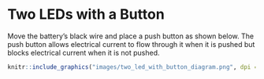 # Two LEDs with a Button

Move the battery’s black wire and place a push button as shown below. The push button allows electrical current to flow through it when it is pushed but blocks electrical current when it is not pushed.

```r
knitr::include_graphics("images/two_led_with_button_diagram.png", dpi = NA)
```
